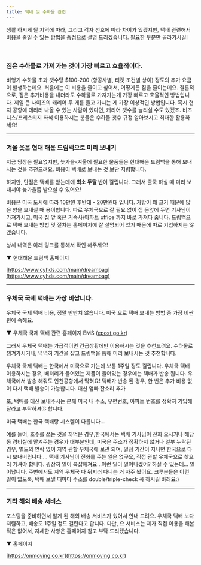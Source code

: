 ```yaml
---
title: 택배 및 수하물 관련
---
```


생활 하시게 될 지역에 따라, 그리고 각자 선호에 따라 차이가 있겠지만, 택배 관련해서 비용을 줄일 수 있는 방법을 중점으로 설명 드리겠습니다. 필요한 부분만 골라가시길!

<br />

### 짐은 수하물로 가져 가는 것이 가장 빠르고 효율적이다.

비행기 수하물 초과 갯수당 $100-200 (항공사별, 티켓 조건별 상이) 정도의 추가 요금이 발생하는데요. 처음에는 이 비용을 줄이고 싶어서, 어떻게든 짐을 줄이는데요. 결론적으로, 짐은 추가비용을 내더라도 수하물로 가져가는게 가장 빠르고 효율적인 방법입니다. 제일 큰 사이즈의 캐리어 두 개를 들고 가시는 게 가장 이상적인 방법입니다. 혹시 현지 공항에 데리러 나올 수 있는 사람이 있다면, 캐리어 갯수를 늘리실 수도 있겠죠. 비즈니스/프레스티지 좌석 이용하시는 분들은 수하물 갯수 규정 알아보시고 최대한 활용하세요!

---

### 겨울 옷은 현대 해운 드림백으로 미리 보내기

지금 당장은 필요없지만, 늦가을-겨울에 필요한 물품들은 현대해운 드림백을 통해 보내시는 것을 추천드려요. 비용이 택배로 보내는 것 보단 저렴합니다.

하지만, 단점은 택배를 받는데에 **최소 두달 반**이 걸립니다. 그래서 출국 하실 때 미리 보내셔야 늦가을쯤 받으실 수 있어요!

비용은 미국 도시에 따라 10만원 후반대 - 20만원대 입니다. 가방이 꽤 크기 때문에 많은 양을 보내실 때 용이합니다. 따로 우체국으로 갈 필요 없이 집 문앞에 두면 기사님이 가져가시고, 미국 집 앞 혹은 기숙사/아파트 office 까지 바로 가져다 줍니다. 드림백으로 택배 보내는 방법 및 절차는 홈페이지에 잘 설명되어 있기 때문에 따로 기입하지는 않겠습니다.

상세 내역은 아래 링크를 통해서 확인 해주세요!

▼ 현대해운 드림백 홈페이지

[https://www.cyhds.com/main/dreambag](https://www.cyhds.com/main/dreambag)

---

### 우체국 국제 택배는 가장 비쌉니다.

우체국 국제 택배 비용, 정말 만만치 않습니다. 미국 으로 택배 보내는 방법 중 가장 비싼 편에 속해요.

▼ 우체국 국제 택배 관련 홈페이지
EMS ([epost.go.kr](http://epost.go.kr/))

그래서 우체국 택배는 가급적이면 긴급상황에만 이용하시는 것을 추천드려요. 수하물로 챙겨가시거나, 넉넉히 기간을 잡고 드림백을 통해 미리 보내시는 것 추천합니다.

우체국 국제 택배는 한국에서 미국으로 가는데 보통 1주일 정도 걸립니다. 우체국 택배 이용하시는 경우, 배터리가 들어있는 제품이 들어있는 경우에는 택배가 반송 됩니다. 우체국에서 발송 해줘도 인천공항에서 막혀요! 택배가 반송 된 경우, 한 번은 추가 비용 없이 다시 택배 발송이 가능합니다. 대신 엄빠 잔소리 추가

또, 택배를 대신 보내주시는 분께 미국 내 주소, 우편번호, 아파트 번호를 정확히 기입해 달라고 부탁하셔야 합니다.

미국 택배는 한국 택배랑 시스템이 다릅니다...

예를 들어, 호수를 쓰는 것을 까먹은 경우,한국에서는 택배 기사님이 전화 오시거나 해당 동 경비실에 맡겨주는 경우가 대부분인데, 미국은 주소가 정확하지 않거나 일부 누락된 경우, 별도의 연락 없이 지역 관할 우체국에 보관 되며, 일정 기간이 지나면 한국으로 다시 보내버립니다.... 택배 기사님이 전화를 주는 일은 없구요, 직접 관할 우체국으로 찾으러 가셔야 합니다. 굉장히 일이 복잡해져요...이런 일이 일어나겠어? 하실 수 있는데... 일어납니다. 주변에서도 지역 우체국 다 뒤지러 다니는 거 자주 봤어요. 크루분들은 이런 일이 없도록, 택배 보낼 때마다 주소를 double/triple-check 꼭 하시길 바래요:)

---

### 기타 해외 배송 서비스

포스팅을 준비하면서 알게 된 해외 배송 서비스가 있어서 안내 드려요. 우체국 택배 보다 저렴하고, 배송도 1주일 정도 걸린다고 합니다. 다만, 요 서비스는 제가 직접 이용을 해본 적은 없어서, 자세한 사항은 홈페이지 참고 부탁 드리겠습니다.

▼ 홈페이지

[https://onmoving.co.kr](https://onmoving.co.kr)
